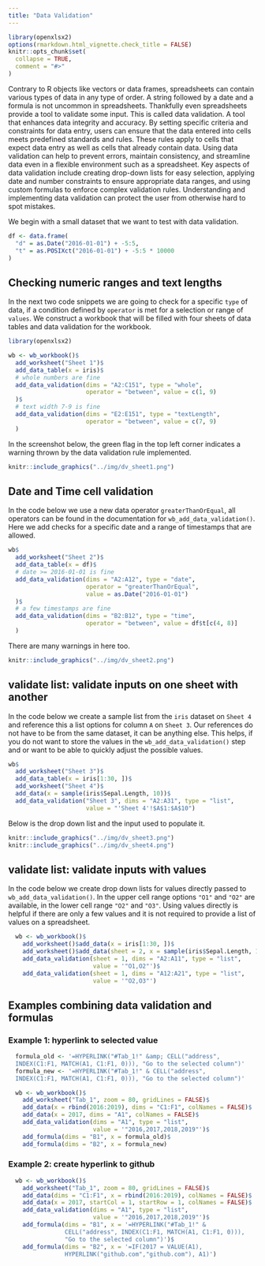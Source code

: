 ```yaml
---
title: "Data Validation"
---
```


```r
library(openxlsx2)
options(rmarkdown.html_vignette.check_title = FALSE)
knitr::opts_chunk$set(
  collapse = TRUE,
  comment = "#>"
)
```

Contrary to R objects like vectors or data frames, spreadsheets can contain various types of data in any type of order. A string followed by a date and a formula is not uncommon in spreadsheets. Thankfully even spreadsheets provide a tool to validate some input. This is called data validation. A tool that enhances data integrity and accuracy. By setting specific criteria and constraints for data entry, users can ensure that the data entered into cells meets predefined standards and rules. These rules apply to cells that expect data entry as well as cells that already contain data. Using data validation can help to prevent errors, maintain consistency, and streamline data even in a flexible environment such as a spreadsheet. Key aspects of data validation include creating drop-down lists for easy selection, applying date and number constraints to ensure appropriate data ranges, and using custom formulas to enforce complex validation rules. Understanding and implementing data validation can protect the user from otherwise hard to spot mistakes.

We begin with a small dataset that we want to test with data validation.

```r
df <- data.frame(
  "d" = as.Date("2016-01-01") + -5:5,
  "t" = as.POSIXct("2016-01-01") + -5:5 * 10000
)
```

## Checking numeric ranges and text lengths

In the next two code snippets we are going to check for a specific `type` of data, if a condition defined by `operator` is met for a selection or range of `values`. We construct a workbook that will be filled with four sheets of data tables and data validation for the workbook.

```r
library(openxlsx2)

wb <- wb_workbook()$
  add_worksheet("Sheet 1")$
  add_data_table(x = iris)$
  # whole numbers are fine
  add_data_validation(dims = "A2:C151", type = "whole",
                      operator = "between", value = c(1, 9)
  )$
  # text width 7-9 is fine
  add_data_validation(dims = "E2:E151", type = "textLength",
                      operator = "between", value = c(7, 9)
  )
```

In the screenshot below, the green flag in the top left corner indicates a warning thrown by the data validation rule implemented.

```r
knitr::include_graphics("../img/dv_sheet1.png")
```

## Date and Time cell validation

In the code below we use a new data operator `greaterThanOrEqual`, all operators can be found in the documentation for `wb_add_data_validation()`. Here we add checks for a specific date and a range of timestamps that are allowed.

```r
wb$
  add_worksheet("Sheet 2")$
  add_data_table(x = df)$
  # date >= 2016-01-01 is fine
  add_data_validation(dims = "A2:A12", type = "date",
                      operator = "greaterThanOrEqual",
                      value = as.Date("2016-01-01")
  )$
  # a few timestamps are fine
  add_data_validation(dims = "B2:B12", type = "time",
                      operator = "between", value = df$t[c(4, 8)]
  )

```

There are many warnings in here too.

```r
knitr::include_graphics("../img/dv_sheet2.png")
```

## validate list: validate inputs on one sheet with another

In the code below we create a sample list from the `iris` dataset on `Sheet 4` and reference this a list options for column `A` on `Sheet 3`. Our references do not have to be from the same dataset, it can be anything else. This helps, if you do not want to store the values in the `wb_add_data_validation()` step and or want to be able to quickly adjust the possible values.

```r
wb$
  add_worksheet("Sheet 3")$
  add_data_table(x = iris[1:30, ])$
  add_worksheet("Sheet 4")$
  add_data(x = sample(iris$Sepal.Length, 10))$
  add_data_validation("Sheet 3", dims = "A2:A31", type = "list",
                      value = "'Sheet 4'!$A$1:$A$10")
```

Below is the drop down list and the input used to populate it.

```r
knitr::include_graphics("../img/dv_sheet3.png")
knitr::include_graphics("../img/dv_sheet4.png")
```

## validate list: validate inputs with values

In the code below we create drop down lists for values directly passed to `wb_add_data_validation()`. In the upper cell range options `"O1"` and `"O2"` are available, in the lower cell range `"O2"` and `"O3"`. Using values directly is helpful if there are only a few values and it is not required to provide a list of values on a spreadsheet.

```r
  wb <- wb_workbook()$
    add_worksheet()$add_data(x = iris[1:30, ])$
    add_worksheet()$add_data(sheet = 2, x = sample(iris$Sepal.Length, 10))$
    add_data_validation(sheet = 1, dims = "A2:A11", type = "list",
                        value = '"O1,O2"')$
    add_data_validation(sheet = 1, dims = "A12:A21", type = "list",
                        value = '"O2,O3"')
```

## Examples combining data validation and formulas

### Example 1: hyperlink to selected value
```r
  formula_old <- '=HYPERLINK("#Tab_1!" &amp; CELL("address",
  INDEX(C1:F1, MATCH(A1, C1:F1, 0))), "Go to the selected column")'
  formula_new <- '=HYPERLINK("#Tab_1!" & CELL("address",
  INDEX(C1:F1, MATCH(A1, C1:F1, 0))), "Go to the selected column")'

  wb <- wb_workbook()$
    add_worksheet("Tab_1", zoom = 80, gridLines = FALSE)$
    add_data(x = rbind(2016:2019), dims = "C1:F1", colNames = FALSE)$
    add_data(x = 2017, dims = "A1", colNames = FALSE)$
    add_data_validation(dims = "A1", type = "list",
                        value = '"2016,2017,2018,2019"')$
    add_formula(dims = "B1", x = formula_old)$
    add_formula(dims = "B2", x = formula_new)
```

### Example 2: create hyperlink to github
```r
  wb <- wb_workbook()$
    add_worksheet("Tab_1", zoom = 80, gridLines = FALSE)$
    add_data(dims = "C1:F1", x = rbind(2016:2019), colNames = FALSE)$
    add_data(x = 2017, startCol = 1, startRow = 1, colNames = FALSE)$
    add_data_validation(dims = "A1", type = "list",
                        value = '"2016,2017,2018,2019"')$
    add_formula(dims = "B1", x = '=HYPERLINK("#Tab_1!" &
                CELL("address", INDEX(C1:F1, MATCH(A1, C1:F1, 0))),
                "Go to the selected column")')$
    add_formula(dims = "B2", x = '=IF(2017 = VALUE(A1),
                HYPERLINK("github.com","github.com"), A1)')
```
